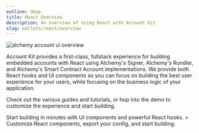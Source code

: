 ```yaml
---
outline: deep
title: React Overview
description: An overview of using React with Account Kit
slug: wallets/react/overview
---
```


<img
  src="/images/wallets/account-kit-doc-overview.png"
  alt="alchemy account ui overview"
/>

Account Kit provides a first-class, fullstack experience for building embedded accounts with React using Alchemy's Signer, Alchemy's Rundler, and Alchemy's Smart Contract Account implementations.
We provide both React hooks and UI components so you can focus on building the best user experience for your users, while focusing on the business logic of your application.

Check out the various guides and tutorials, or hop into the demo to customize the experience and start building.

<CardGroup cols={2}>
  <Card title="Quickstart" href="/wallets/react/quickstart" icon="forward">
    Start building in minutes with UI components and powerful React hooks.
  </Card>
  <Card
    title="Try the Demo"
    href="https://demo.alchemy.com/"
    icon="bullseye-pointer"
  >
    > Customize React components, export your config, and start building.
  </Card>
</CardGroup>
